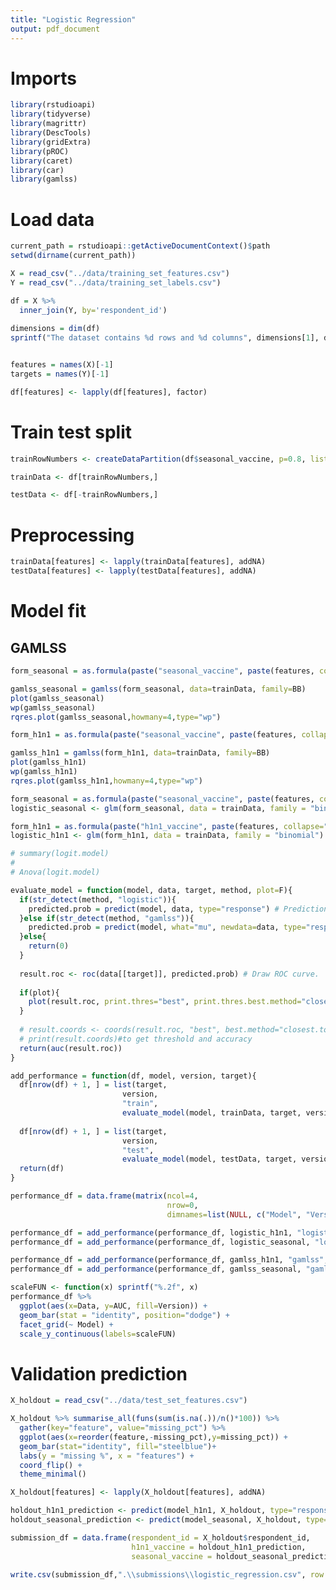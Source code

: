 ```yaml
---
title: "Logistic Regression"
output: pdf_document
---
```


# Imports

```r
library(rstudioapi)
library(tidyverse)
library(magrittr)
library(DescTools)
library(gridExtra)
library(pROC)
library(caret)
library(car)
library(gamlss)
```


# Load data
```r
current_path = rstudioapi::getActiveDocumentContext()$path 
setwd(dirname(current_path))

X = read_csv("../data/training_set_features.csv")
Y = read_csv("../data/training_set_labels.csv")

df = X %>% 
  inner_join(Y, by='respondent_id')
  
dimensions = dim(df)
sprintf("The dataset contains %d rows and %d columns", dimensions[1], dimensions[2]) %>% cat()


features = names(X)[-1]
targets = names(Y)[-1]

df[features] <- lapply(df[features], factor) 
```

# Train test split
```r
trainRowNumbers <- createDataPartition(df$seasonal_vaccine, p=0.8, list=FALSE)

trainData <- df[trainRowNumbers,]

testData <- df[-trainRowNumbers,]
```

# Preprocessing

```r
trainData[features] <- lapply(trainData[features], addNA) 
testData[features] <- lapply(testData[features], addNA) 
```

# Model fit

## GAMLSS

```r
form_seasonal = as.formula(paste("seasonal_vaccine", paste(features, collapse=" + "), sep=" ~ "))

gamlss_seasonal = gamlss(form_seasonal, data=trainData, family=BB)
plot(gamlss_seasonal)
wp(gamlss_seasonal)
rqres.plot(gamlss_seasonal,howmany=4,type="wp")
```

```r
form_h1n1 = as.formula(paste("seasonal_vaccine", paste(features, collapse=" + "), sep=" ~ "))

gamlss_h1n1 = gamlss(form_h1n1, data=trainData, family=BB)
plot(gamlss_h1n1)
wp(gamlss_h1n1)
rqres.plot(gamlss_h1n1,howmany=4,type="wp")
```


```r
form_seasonal = as.formula(paste("seasonal_vaccine", paste(features, collapse=" + "), sep=" ~ "))
logistic_seasonal <- glm(form_seasonal, data = trainData, family = "binomial")

form_h1n1 = as.formula(paste("h1n1_vaccine", paste(features, collapse=" + "), sep=" ~ "))
logistic_h1n1 <- glm(form_h1n1, data = trainData, family = "binomial")

# summary(logit.model)
# 
# Anova(logit.model)
```


```r
evaluate_model = function(model, data, target, method, plot=F){
  if(str_detect(method, "logistic")){
    predicted.prob = predict(model, data, type="response") # Prediction
  }else if(str_detect(method, "gamlss")){
    predicted.prob = predict(model, what="mu", newdata=data, type="response") 
  }else{
    return(0)
  }
  
  result.roc <- roc(data[[target]], predicted.prob) # Draw ROC curve.
  
  if(plot){
    plot(result.roc, print.thres="best", print.thres.best.method="closest.topleft")
  }
  
  # result.coords <- coords(result.roc, "best", best.method="closest.topleft", ret=c("threshold", "accuracy"))
  # print(result.coords)#to get threshold and accuracy
  return(auc(result.roc))
}

add_performance = function(df, model, version, target){
  df[nrow(df) + 1, ] = list(target,
                         version,
                         "train",
                         evaluate_model(model, trainData, target, version))
  
  df[nrow(df) + 1, ] = list(target,
                         version,
                         "test",
                         evaluate_model(model, testData, target, version))
  return(df)
}

performance_df = data.frame(matrix(ncol=4,
                                   nrow=0, 
                                   dimnames=list(NULL, c("Model", "Version", "Data", "AUC"))))

performance_df = add_performance(performance_df, logistic_h1n1, "logistic", "h1n1_vaccine")
performance_df = add_performance(performance_df, logistic_seasonal, "logistic", "seasonal_vaccine")

performance_df = add_performance(performance_df, gamlss_h1n1, "gamlss", "h1n1_vaccine")
performance_df = add_performance(performance_df, gamlss_seasonal, "gamlss", "seasonal_vaccine")

scaleFUN <- function(x) sprintf("%.2f", x)
performance_df %>% 
  ggplot(aes(x=Data, y=AUC, fill=Version)) + 
  geom_bar(stat = "identity", position="dodge") + 
  facet_grid(~ Model) +
  scale_y_continuous(labels=scaleFUN)

```

# Validation prediction

```r
X_holdout = read_csv("../data/test_set_features.csv")

X_holdout %>% summarise_all(funs(sum(is.na(.))/n()*100)) %>% 
  gather(key="feature", value="missing_pct") %>% 
  ggplot(aes(x=reorder(feature,-missing_pct),y=missing_pct)) +
  geom_bar(stat="identity", fill="steelblue")+
  labs(y = "missing %", x = "features") +
  coord_flip() +
  theme_minimal()
```

```r
X_holdout[features] <- lapply(X_holdout[features], addNA)

holdout_h1n1_prediction <- predict(model_h1n1, X_holdout, type="response")
holdout_seasonal_prediction <- predict(model_seasonal, X_holdout, type="response")

submission_df = data.frame(respondent_id = X_holdout$respondent_id,
                           h1n1_vaccine = holdout_h1n1_prediction,
                           seasonal_vaccine = holdout_seasonal_prediction)

write.csv(submission_df,".\\submissions\\logistic_regression.csv", row.names = FALSE, quote=FALSE)
```


